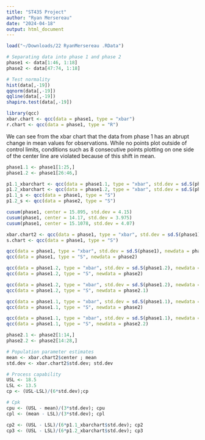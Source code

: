 ```yaml
---
title: "ST435 Project"
author: "Ryan Mersereau"
date: "2024-04-18"
output: html_document
---
```

```r
load("~/Downloads/22 RyanMersereau .RData")
```

```r
# Separating data into phase 1 and phase 2
phase1 <- data[1:46, 1:18]
phase2 <- data[47:74, 1:18]
```

```r
# Test normality
hist(data[,-19])
qqnorm(data[,-19])
qqline(data[,-19])
shapiro.test(data[,-19])
```

```r
library(qcc)
xbar.chart <- qcc(data = phase1, type = "xbar")
r.chart <- qcc(data = phase1, type = "R")
```
We can see from the xbar chart that the data from phase 1 has an abrupt change in mean values
for observations. While no points plot outside of control limits, conditions such as 8 consecutive points plotting on 
one side of the center line are violated because of this shift in mean.

```r
phase1.1 <- phase1[1:25,]
phase1.2 <- phase1[26:46,]

p1.1_xbarchart <- qcc(data = phase1.1, type = "xbar", std.dev = sd.S(phase1.1))
p1.2_xbarchart <- qcc(data = phase1.2, type = "xbar", std.dev = sd.S(phase1.2))
p1.1_s <- qcc(data = phase1, type = "S")
p1.2_s <- qcc(data = phase2, type = "S")
```
```r
cusum(phase1, center = 15.895, std.dev = 4.15)
cusum(phase1, center = 14.17, std.dev = 3.975)
cusum(phase1, center = 15.1078, std.dev = 4.07)
```


```r
xbar.chart2 <- qcc(data = phase1, type = "xbar", std.dev = sd.S(phase1))
s.chart <- qcc(data = phase1, type = "S")

qcc(data = phase1, type = "xbar", std.dev = sd.S(phase1), newdata = phase2)
qcc(data = phase1, type = "S", newdata = phase2)
```

```r
qcc(data = phase1.2, type = "xbar", std.dev = sd.S(phase1.2), newdata = phase2)
qcc(data = phase1.2, type = "S", newdata = phase2)

qcc(data = phase1.2, type = "xbar", std.dev = sd.S(phase1.2), newdata = phase2.1)
qcc(data = phase1.2, type = "S", newdata = phase2.1)

qcc(data = phase1.1, type = "xbar", std.dev = sd.S(phase1.1), newdata = phase2)
qcc(data = phase1.1, type = "S", newdata = phase2)

qcc(data = phase1.1, type = "xbar", std.dev = sd.S(phase1.1), newdata = phase2.2)
qcc(data = phase1.1, type = "S", newdata = phase2.2)
```

```r
phase2.1 <- phase2[1:14,]
phase2.2 <- phase2[14:28,]
```


```r
# Population parameter estimates
mean <- xbar.chart2$center ; mean
std.dev <- xbar.chart2$std.dev; std.dev
```

```r
# Process capability
USL <- 18.5
LSL <- 13.5
cp <- (USL-LSL)/(6*std.dev);cp

# Cpk
cpu <- (USL - mean)/(3*std.dev); cpu
cpl <- (mean - LSL)/(3*std.dev); cpl
```


```r
cp2 <- (USL - LSL)/(6*p1.1_xbarchart$std.dev); cp2
cp3 <- (USL - LSL)/(6*p1.2_xbarchart$std.dev); cp3
```

